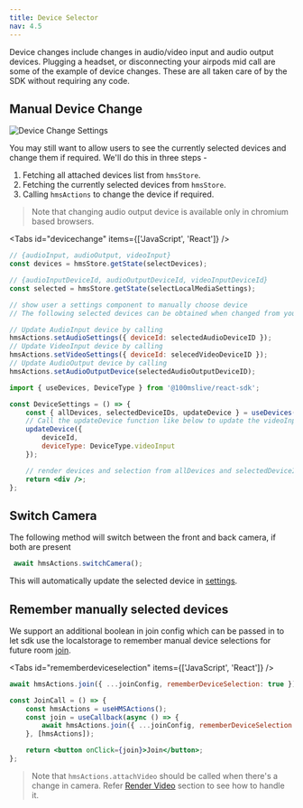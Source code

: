 ```yaml
---
title: Device Selector
nav: 4.5
---
```


Device changes include changes in audio/video input and audio output devices. Plugging a headset, or disconnecting your airpods mid call are
some of the example of device changes. These are all taken care of by the SDK without requiring any code.

## Manual Device Change

![Device Change Settings](/guides/settings.png)

You may still want to allow users to see the currently selected devices and change them if required. We'll do this in three steps -

1. Fetching all attached devices list from `hmsStore`.
2. Fetching the currently selected devices from `hmsStore`.
3. Calling `hmsActions` to change the device if required.

> Note that changing audio output device is available only in chromium based browsers.

<Tabs id="devicechange" items={['JavaScript', 'React']} />

<Tab id='devicechange-0'>

```js
// {audioInput, audioOutput, videoInput}
const devices = hmsStore.getState(selectDevices);

// {audioInputDeviceId, audioOutputDeviceId, videoInputDeviceId}
const selected = hmsStore.getState(selectLocalMediaSettings);

// show user a settings component to manually choose device
// The following selected devices can be obtained when changed from your UI.

// Update AudioInput device by calling
hmsActions.setAudioSettings({ deviceId: selectedAudioDeviceID });
// Update VideoInput device by calling
hmsActions.setVideoSettings({ deviceId: selecedVideoDeviceID });
// Update AudioOutput device by calling
hmsActions.setAudioOutputDevice(selectedAudioOutputDeviceID);
```

</Tab>

<Tab id='devicechange-1'>

```jsx
import { useDevices, DeviceType } from '@100mslive/react-sdk';

const DeviceSettings = () => {
    const { allDevices, selectedDeviceIDs, updateDevice } = useDevices();
    // Call the updateDevice function like below to update the videoInput device. Similarly for audio input and output pass corresponding deviceId and DeviceType
    updateDevice({
        deviceId,
        deviceType: DeviceType.videoInput
    });

    // render devices and selection from allDevices and selectedDeviceIDs
    return <div />;
};
```

</Tab>

## Switch Camera

The following method will switch between the front and back camera, if both are present

```js
 await hmsActions.switchCamera();
```
This will automatically update the selected device in [settings](/docs/api-reference/javascript/v2/interfaces/HMSStore#settings).

## Remember manually selected devices

We support an additional boolean in join config which can be passed in to let sdk use the localstorage to remember
manual device selections for future room [join](./join).

<Tabs id="rememberdeviceselection" items={['JavaScript', 'React']} />

<Tab id='rememberdeviceselection-0'>

```js
await hmsActions.join({ ...joinConfig, rememberDeviceSelection: true });
```

</Tab>

<Tab id='rememberdeviceselection-1'>

```jsx
const JoinCall = () => {
    const hmsActions = useHMSActions();
    const join = useCallback(async () => {
        await hmsActions.join({ ...joinConfig, rememberDeviceSelection: true });
    }, [hmsActions]);

    return <button onClick={join}>Join</button>;
};
```

</Tab>

> Note that `hmsActions.attachVideo` should be called when there's a change in camera. Refer [Render Video](/javascript/v2/how--to-guides/set-up-video-conferencing/render-video/overview#when-to-attachdetach-videos) section to see how to handle it.
